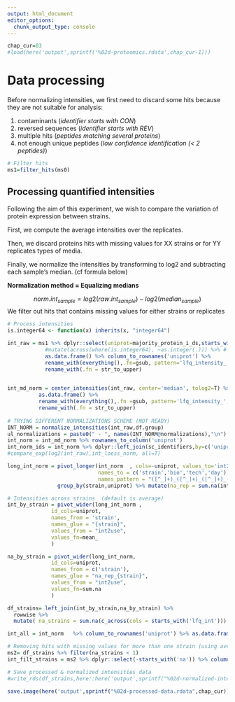 ```yaml
---
output: html_document
editor_options: 
  chunk_output_type: console
---
```

```r
chap_cur=03
#load(here('output',sprintf('%02d-proteomics.rdata',chap_cur-1)))
```

# Data processing

Before normalizing intensities, we first need to discard some hits because they
are not suitable for analysis:

 1. contaminants (*identifier starts with CON*)
 2. reversed sequences (*identifier starts with REV*)
 3. multiple hits (*peptides matching several proteins*)
 4. not enough unique peptides (*low confidence identification (< 2 peptides)*)

```r
# Filter hits
ms1=filter_hits(ms0)
```

## Processing quantified intensities

Following the aim of this experiment, we wish to compare the variation of protein 
expression between strains.

First, we compute the average intensities over the replicates.

Then, we discard proteins hits with missing values for XX strains or for YY replicates
types of media. 

Finally, we normalize the intensities by transforming to log2 and subtracting 
each sample's median. (cf formula below)


**Normalization method = Equalizing medians**

$$ norm.int_{sample} = log2(raw.int_{sample}) - log2(median_{sample}) $$
We filter out hits that contains missing values for either strains or replicates

```r
# Process intensities
is.integer64 <- function(x) inherits(x, "integer64")

int_raw = ms1 %>% dplyr::select(uniprot=majority_protein_i_ds,starts_with("lfq")) %>% 
            #mutate(across(where(is.integer64), ~as.integer(.))) %>% # make sure to use numeric and not integer
            as.data.frame() %>% column_to_rownames('uniprot') %>%
            rename_with(everything(),.fn=gsub, pattern='lfq_intensity_', replacement='') %>%
            rename_with(.fn = str_to_upper)
            

int_md_norm = center_intensities(int_raw, center='median', tolog2=T) %>% 
          as.data.frame() %>%
          rename_with(everything(),.fn =gsub, pattern='lfq_intensity_', replacement='') %>% 
          rename_with(.fn = str_to_upper)
         
# TRYING DIFFERENT NORMALIZATIONS SCHEME (NOT READY)
INT_NORM = normalize_intensities(int_raw,df.group)
ul_normalizations = paste0(" - ", names(INT_NORM@normalizations),"\n")
int_norm = int_md_norm %>% rownames_to_column('uniprot') 
int_norm_ids = int_norm %>% dplyr::left_join(sc_identifiers,by=c('uniprot'='UNIPROT')) 
#compare_exp(log2(int_raw),int_loess_norm, all=T)

long_int_norm = pivot_longer(int_norm  , cols=-uniprot, values_to='int2use',
                             names_to = c('strain','bio','tech','day'),
                             names_pattern = "([^_]+)_([^_]+)_([^_]+)_([^_]+)") %>%
                group_by(strain,uniprot) %>% mutate(na_rep = sum.na(int2use))

# Intensities across strains  (default is average)
int_by_strain = pivot_wider(long_int_norm ,
              id_cols=uniprot,
              names_from = 'strain',
              names_glue = "{strain}",
              values_from = "int2use",
              values_fn=mean_
              )

na_by_strain = pivot_wider(long_int_norm,
              id_cols=uniprot,
              names_from = c('strain'),
              names_glue = "na_rep_{strain}",
              values_from = "int2use",
              values_fn=sum.na
              )

df_strains= left_join(int_by_strain,na_by_strain) %>% 
  rowwise %>%
  mutate( na_strains = sum.na(c_across(cols = starts_with('lfq_int'))) )

int_all = int_norm   %>% column_to_rownames('uniprot') %>% as.data.frame()

# Removing hits with missing values for more than one strain (using average intensities over replicates)
ms2= df_strains %>% filter(na_strains < 1)
int_filt_strains = ms2 %>% dplyr::select(-starts_with('na')) %>% column_to_rownames('uniprot') %>% as.data.frame()

# Save processed & normalized intensities data
#write_rds(df_strains,here::here('output',sprintf("%02d-normalized-intensities.rds",chap_cur)))
```


```r
save.image(here('output',sprintf("%02d-processed-data.rdata",chap_cur)))
```